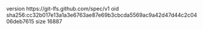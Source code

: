 version https://git-lfs.github.com/spec/v1
oid sha256:cc32b017e13a1a3e6763ae87e69b3cbcda5569ac9a42d47d44c2c0406deb7615
size 16887
